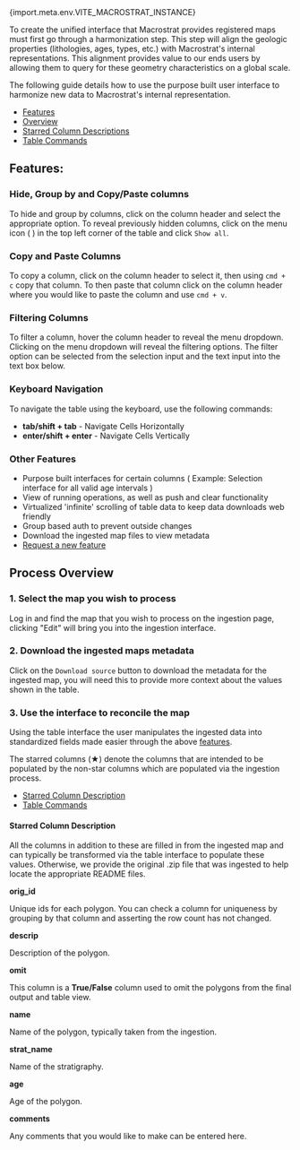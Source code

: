 
<PageHeader title="Legend Harmonization" showSiteName={false}>
  <span className="subtitle">
    <span className="tertiary">{import.meta.env.VITE_MACROSTRAT_INSTANCE}</span>
  </span>
</PageHeader>

To create the unified interface that Macrostrat provides registered maps must first go through a harmonization step.
This step will align the geologic properties (lithologies, ages, types, etc.) with Macrostrat's internal representations. This alignment
provides value to our ends users by allowing them to query for these geometry characteristics on a global scale.

The following guide details how to use the purpose built user interface to harmonize new data to Macrostrat's internal
representation.

- [Features](#features)
- [Overview](#process-overview)
- [Starred Column Descriptions](#starred-column-description)
- [Table Commands](#table-commands)

## Features:

### Hide, Group by and Copy/Paste columns

To hide and group by columns, click on the column header and select the appropriate option. To reveal previously hidden
columns, click on the menu icon ( <Icon icon="menu" /> ) in the top left corner of the table and click `Show all`.

### Copy and Paste Columns

To copy a column, click on the column header to select it, then using `cmd + c` copy that column. To then paste that column
click on the column header where you would like to paste the column and use `cmd + v`.

### Filtering Columns

To filter a column, hover the column header to reveal the menu dropdown. Clicking on the menu dropdown will reveal the
filtering options. The filter option can be selected from the selection input and the text input into the text box below.

### Keyboard Navigation

To navigate the table using the keyboard, use the following commands:

- **tab/shift + tab** - Navigate Cells Horizontally
- **enter/shift + enter** - Navigate Cells Vertically

### Other Features

- Purpose built interfaces for certain columns ( Example: Selection interface for all valid age intervals )
- View of running operations, as well as push and clear functionality
- Virtualized 'infinite' scrolling of table data to keep data downloads web friendly
- Group based auth to prevent outside changes
- Download the ingested map files to view metadata
- <a href="https://github.com/UW-Macrostrat/web/issues/new" target="_blank">Request a new feature</a>

## Process Overview

### 1. Select the map you wish to process

Log in and find the map that you wish to process on the ingestion page, clicking "Edit" will bring you into the ingestion interface.

### 2. Download the ingested maps metadata

Click on the `Download source` button to download the metadata for the ingested map, you will need this to provide more
context about the values shown in the table.

### 3. Use the interface to reconcile the map

Using the table interface the user manipulates the ingested data into standardized fields made easier through the above [features](#features).

The starred columns (★) denote the columns
that are intended to be populated by the non-star columns which are populated via the ingestion process.

- [Starred Column Description](#starred-column-description)
- [Table Commands](#table-commands)

#### Starred Column Description

All the columns in addition to these are filled in from the ingested map and can typically be transformed via the
table interface to populate these values. Otherwise, we provide the original .zip file that was ingested to help locate the appropriate README files.

**orig_id**

Unique ids for each polygon. You can check a column for uniqueness by grouping by that column and asserting the row count has not changed.

**descrip**

Description of the polygon.

**omit**

This column is a **True/False** column used to omit the polygons from the final output and table view.

**name**

Name of the polygon, typically taken from the ingestion.

**strat_name**

Name of the stratigraphy.

**age**

Age of the polygon.

**comments**

Any comments that you would like to make can be entered here.
